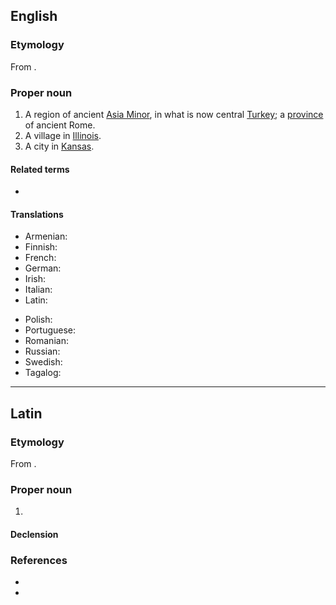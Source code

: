 ==English==
{{wikipedia}}

===Etymology===
From {{etyl|grc|en}} {{m|grc|Γαλατία||sc=polytonic}}.

===Proper noun===
{{en-proper noun}}

# A region of ancient [[Asia Minor]], in what is now central [[Turkey]]; a [[province]] of ancient Rome.
# A village in [[Illinois]].
# A city in [[Kansas]].

====Related terms====
* {{l|en|Galatians}}

====Translations====
{{trans-top|region of Asia Minor}}
* Armenian: {{t|hy|Գաղատիա}}
* Finnish: {{t+|fi|Galatia}}
* French: {{t+|fr|Galatie|f}}
* German: {{t+|de|Galatien|n}}
* Irish: {{t|ga|an Ghaláit|f}}
* Italian: {{t|it|Galazia|f}}
* Latin: {{t|la|Galatia|f}}
{{trans-mid}}
* Polish: {{t+|pl|Galacja|f}}
* Portuguese: {{t+|pt|Galácia|f}}
* Romanian: {{t+|ro|Galatia|f}}
* Russian: {{t+|ru|Галатия|f}}
* Swedish: {{t+|sv|Galatien|n}}
* Tagalog: {{t|tl|Galasya}}
{{trans-bottom}}

{{topics|en|Countries|Cities|Villages|Illinois|Kansas}}

----

==Latin==

===Etymology===
From {{der|la|grc|Γαλατία}}.

===Proper noun===
{{la-proper noun|Galatīa|Galatīae|f|first}}

# {{l|en|Galatia}} {{gloss|region of Anatolia, later a Roman province}}

====Declension====
{{la-decl-1st|loc=1|num=sg|Galatī}}

===References===
* {{R:L&S}}
* {{R:Gaffiot}}